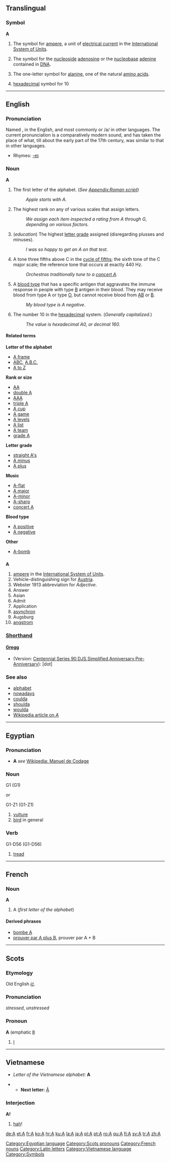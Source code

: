 {{see|a|'a|ā|á|à|ä|å|ǎ|ª|α}}
{{wikisource1911Enc|A}}
{{rank|little|now|then|79|A|should|can|made}}
==Translingual==

===Symbol===
'''A'''

# {{physics}} The symbol for [[ampere]], a unit of [[electrical current]] in the [[International System of Units]].
# {{biochemistry}} The symbol for the [[nucleoside]] [[adenosine]] or the [[nucleobase]] [[adenine]] contained in [[DNA]].
# {{biochemistry}} The one-letter symbol for [[alanine]], one of the natural [[amino acid]]s.
# {{computing}} [[hexadecimal]] symbol for 10

----

==English==

===Pronunciation===
{{rfap}}
Named {{IPAchar|/eɪ/}}, {{SAMPA|/eI/}} in the English, and most commonly {{IPAchar|/ɑː/, /A:/}} or /a/ in other languages. The current pronunciation is a comparatively modern sound, and has taken the place of what, till about the early part of the 17th century, was similar to that in other languages.
*Rhymes: [[Rhymes:English:-eɪ|-eɪ]]

===Noun===
'''A'''

# The first letter of the alphabet. (''See [[Appendix:Roman script]]'')
#: ''Apple starts with A.''
# The highest rank on any of various scales that assign letters.
#: ''We assign each item inspected a rating from A through G, depending on various factors.''
# (''education'') The highest [[letter grade]] assigned (disregarding plusses and minuses).
#: ''I was so happy to get an A on that test.''
# {{music}} A tone three fifths above C in the [[cycle of fifths]]; the sixth tone of the C major scale; the reference tone that occurs at exactly 440 Hz.
#: ''Orchestras traditionally tune to a [[concert A]].''
# A [[blood type]] that has a specific antigen that aggravates the immune response in people with type [[B]] antigen in their blood. They may receive blood from type A or type [[O]], but cannot receive blood from [[AB]] or [[B]].
#: ''My blood type is A negative.''
# {{computing}} The number 10 in the [[hexadecimal]] system. (''Generally capitalized.'')
#: ''The value is hexadecimal A0, or decimal 160.''

====Related terms====
'''Letter of the alphabet'''
*[[A frame]]
*[[ABC]], [[A.B.C.]] <!-- also in the plural -->
*[[A to Z]]

'''Rank or size'''
*[[AA]]
*[[double A]]
*[[AAA]]
*[[triple A]]
*[[A cup]]
*[[A game]]
*[[A levels]]
*[[A list]]
*[[A team]]
*[[grade A]]

'''Letter grade'''
*[[straight A's]]
*[[A minus]]
*[[A plus]]

'''Music'''
*[[A-flat]]
*[[A major]]
*[[A-minor]]
*[[A-sharp]]
*[[concert A]]

'''Blood type'''
*[[A positive]]
*[[A negative]]

'''Other'''
*[[A-bomb]]

==={{abbreviation}}===
'''A'''

# [[ampere]] in the [[International System of Units]].
# Vehicle-distinguishing sign for [[Austria]].
# Webster 1913 abbreviation for ''Adjective''.
# Answer
# Asian
# Admit
# Application
# [[asynchron]]
# Augsburg
# [[angstrom]]

===[http://en.wikipedia.org/wiki/Shorthand Shorthand]===

====[http://en.wikipedia.org/wiki/Gregg_Shorthand Gregg]====
* (Version: [http://en.wikipedia.org/wiki/Gregg_Shorthand#Centennial_Gregg_Shorthand Centennial],[http://en.wikipedia.org/wiki/Gregg_Shorthand#Series_90_Gregg_Shorthand Series 90],[http://en.wikipedia.org/wiki/Gregg_Shorthand#Diamond_Jubilee_Gregg_Shorthand DJS],[http://en.wikipedia.org/wiki/Gregg_Shorthand#Simplified_Gregg_Shorthand Simplified],[http://en.wikipedia.org/wiki/Gregg_Shorthand#Anniversary_Gregg_Shorthand Anniversary],[http://en.wikipedia.org/wiki/Gregg_Shorthand#Pre-Anniversary_Gregg_Shorthand Pre-Anniversary]): [dot]

===See also===
*[[alphabet]]
*[[nowadays]]
*[[coulda]]
*[[shoulda]]
*[[woulda]]
*[[w:A|Wikipedia article on ''A'']]

----
==Egyptian==

===Pronunciation===
* '''A''' ''see'' [[w:Manuel_de_Codage|Wikipedia: Manuel de Codage]] 

===Noun===
<hiero>G1</hiero>
(G1)

or

<hiero>G1-Z1</hiero>
(G1-Z1)

# [[vulture]]
# [[bird]] in general

===Verb===

<hiero>G1-D56</hiero>
(G1-D56)

# [[tread]]

[[Category:Egyptian language]]
----

==French==

===Noun===
'''A'''

# A (''first letter of the alphabet'')

====Derived phrases====
*[[bombe A]]
*[[prouver par A plus B]], prouver par A + B

----

==Scots==
===Etymology===
Old English ''[[ic|iċ]]''.

===Pronunciation===
{{IPA|/ɑ:/}} ''stressed'', {{IPAchar|/ə/}} ''unstressed''

===Pronoun===
'''A''' (emphatic '''[[I#Scots|I]]''')

# [[I]]

[[Category:Scots pronouns]]

----

==Vietnamese==
*''Letter of the Vietnamese alphabet:'' '''A'''

**'''Next letter:''' [[Ă]]

===Interjection===
'''A!'''

# [[hah]]!

[[Category:French nouns]]
[[Category:Latin letters]]
[[Category:Vietnamese language]]
[[Category:Symbols]]

[[de:A]]
[[et:A]]
[[fr:A]]
[[ko:A]]
[[hr:A]]
[[ku:A]]
[[la:A]]
[[ja:A]]
[[pl:A]]
[[pt:A]]
[[ro:A]]
[[qu:A]]
[[fi:A]]
[[sv:A]]
[[tr:A]]
[[zh:A]]